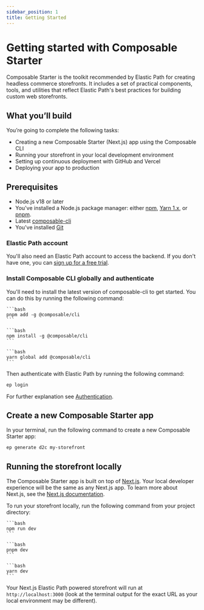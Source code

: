 ```yaml
---
sidebar_position: 1
title: Getting Started
---
```



# Getting started with Composable Starter

Composable Starter is the toolkit recommended by Elastic Path for creating headless commerce storefronts. It includes a set of practical components, tools, and utilities that reflect Elastic Path's best practices for building custom web storefronts.

## What you’ll build

You’re going to complete the following tasks:

- Creating a new Composable Starter (Next.js) app using the Composable CLI
- Running your storefront in your local development environment
- Setting up continuous deployment with GitHub and Vercel
- Deploying your app to production

## Prerequisites

- Node.js v18 or later
- You've installed a Node.js package manager: either [npm](https://www.npmjs.com/get-npm), [Yarn 1.x](https://classic.yarnpkg.com/lang/en/docs/install), or [pnpm](https://pnpm.io/installation).
- Latest [composable-cli](https://www.npmjs.com/package/composable-cli)
- You've installed [Git](https://git-scm.com/)

### Elastic Path account
You'll also need an Elastic Path account to access the backend. If you don't have one, you can [sign up for a free trial](https://useast.cm.elasticpath.com/free-trial).

### Install Composable CLI globally and authenticate

You'll need to install the latest version of composable-cli to get started. You can do this by running the following command:

<Tabs>
  <TabItem value="pnpm" label="PNPM">

    ```bash
    pnpm add -g @composable/cli
    ```

  </TabItem>

  <TabItem value="npm" label="NPM">

    ```bash
    npm install -g @composable/cli
    ```

  </TabItem>
  <TabItem value="yarn" label="YARN">

    ```bash
    yarn global add @composable/cli
    ```

  </TabItem>
</Tabs>

Then authenticate with Elastic Path by running the following command:

```bash
ep login
```

For further explanation see [Authentication](/docs/composable-cli/installation#authentication).

## Create a new Composable Starter app

In your terminal, run the following command to create a new Composable Starter app:

```bash
ep generate d2c my-storefront
```

## Running the storefront locally

The Composable Starter app is built on top of [Next.js](https://nextjs.org/). Your local developer experience will be the same as any Next.js app. To learn more about Next.js, see the [Next.js documentation](https://nextjs.org/docs).

To run your storefront locally, run the following command from your project directory:

<Tabs>
  <TabItem value="npm" label="NPM">

    ```bash
    npm run dev
    ```

  </TabItem>
  <TabItem value="pnpm" label="PNPM">

    ```bash
    pnpm dev
    ```

  </TabItem>
  <TabItem value="yarn" label="YARN">

    ```bash
    yarn dev
    ```

  </TabItem>
</Tabs>

Your Next.js Elastic Path powered storefront will run at `http://localhost:3000` (look at the terminal output for the exact URL as your local environment may be different).
